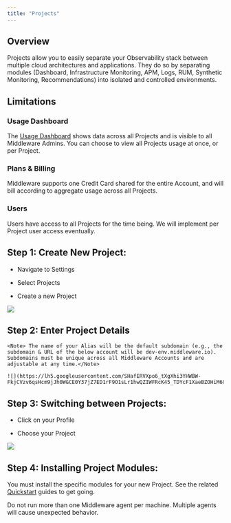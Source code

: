 ```yaml
---
title: "Projects"
---
```


## Overview

Projects allow you to easily separate your Observability stack between multiple cloud architectures and applications. They do so by separating modules (Dashboard, Infrastructure Monitoring, APM, Logs, RUM, Synthetic Monitoring, Recommendations) into isolated and controlled environments.

## Limitations

### Usage Dashboard

The [Usage Dashboard](https://docs.middleware.io/docs/settings/billing-&-usages#usages) shows data across all Projects and is visible to all Middleware Admins. You can choose to view all Projects usage at once, or per Project.

### Plans & Billing

Middleware supports one Credit Card shared for the entire Account, and will bill according to aggregate usage across all Projects. 

### Users

Users have access to all Projects for the time being. We will implement per Project user access eventually.

## Step 1: Create New Project:

-   Navigate to Settings

-   Select Projects

-   Create a new Project

![](https://lh3.googleusercontent.com/1rqzb8aEA-8btxxDjbP9iTNh3Ph1zWO6SPVoDPk2alwfK1Qi2cMtmmvT6VjhIzjI59fqeuz0jdqyBjsnodlKhXhnrmX7oVvWklJfGHkMMz0Zau9HL0lgppdXnIjY-6EOfTMPAxSHGUAugK1deXPJKSQ)

## Step 2: Enter Project Details

    <Note> The name of your Alias will be the default subdomain (e.g., the subdomain & URL of the below account will be dev-env.middleware.io). Subdomains must be unique across all Middleware Accounts and are adjustable at any time.</Note>  
    
    ![](https://lh5.googleusercontent.com/SHafERVXpo6_tXgXhi3YHWBW-FkjCVzv6qsHcm9jJh0WGCE0Y37jZ7ED1rF9O1sLr1hwQZIWFRcK45_TDYcF1XaeBZOHiM6CC4TQNceWIp89gamZSDqeHGPA7x_25cnPLBjuC9b2Bo8Sd9cCRKryDDY)

## Step 3: Switching between Projects: 

-   Click on your Profile

-   Choose your Project 

![](https://lh6.googleusercontent.com/OJGTRiBr5b6LS_smHDeF9kFzyumsFZfamQ1RIMs_x3ra4ZsEfPilFgfJ8YIAteaYwEWGVB1enD5YqXz1iNNzBNKpr2Sg7MHm8BI9vudnVTelhNHqdx1SM9gY-RfNUoInOSxlDvwWSKSGlhEXcn0Q9kU)

## Step 4: Installing Project Modules:

You must install the specific modules for your new Project. See the related [Quickstart](https://docs.middleware.io/quickstart) guides to get going.

<Warning> Do not run more than one Middleware agent per machine. Multiple agents will cause unexpected behavior. </Warning> 

